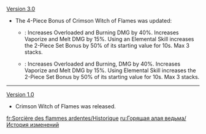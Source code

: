 {{Change History/Header}}
[[Version 3.0]]
* The 4-Piece Bonus of Crimson Witch of Flames was updated:
** {{Color|Old effect}}: Increases Overloaded and Burning DMG by 40%. Increases Vaporize and Melt DMG by 15%. Using an Elemental Skill increases the 2-Piece Set Bonus by 50% of its starting value for 10s. Max 3 stacks.
** {{Color|New effect}}: Increases Overloaded and Burning, {{Highlight|and Burgeon}} DMG by 40%. Increases Vaporize and Melt DMG by 15%. Using Elemental Skill increases the 2-Piece Set Bonus by 50% of its starting value for 10s. Max 3 stacks.
----
[[Version 1.0]]
* Crimson Witch of Flames was released.
<noinclude>


[[fr:Sorcière des flammes ardentes/Historique]]
[[ru:Горящая алая ведьма/История изменений]]
</noinclude>